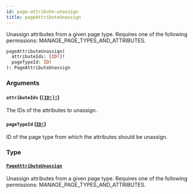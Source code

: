 ```yaml
---
id: page-attribute-unassign
title: pageAttributeUnassign
---
```


Unassign attributes from a given page type. Requires one of the following permissions: MANAGE_PAGE_TYPES_AND_ATTRIBUTES.

```graphql
pageAttributeUnassign(
  attributeIds: [ID!]!
  pageTypeId: ID!
): PageAttributeUnassign

```

### Arguments

#### `attributeIds` ([`[ID!]!`](../../../developer/api-reference/scalars/id))

The IDs of the attributes to unassign.

#### `pageTypeId` ([`ID!`](../../../developer/api-reference/scalars/id))

ID of the page type from which the attributes should be unassign.

### Type

#### [`PageAttributeUnassign`](../../../developer/api-reference/objects/page-attribute-unassign)

Unassign attributes from a given page type. Requires one of the following permissions: MANAGE_PAGE_TYPES_AND_ATTRIBUTES.
